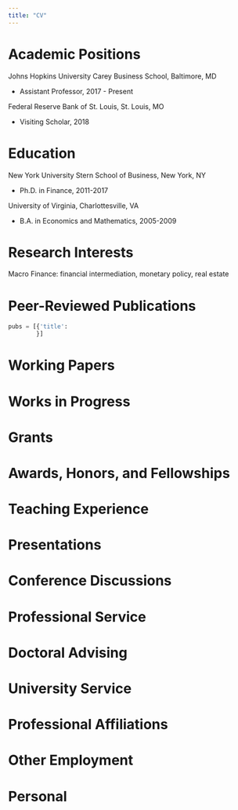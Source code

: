 ```yaml
---
title: "CV"
---
```


# Academic Positions

Johns Hopkins University Carey Business School, Baltimore, MD

 - Assistant Professor, 2017 - Present

Federal Reserve Bank of St. Louis, St. Louis, MO

 - Visiting Scholar, 2018

# Education

New York University Stern School of Business, New York, NY

- Ph.D. in Finance, 2011-2017

University of Virginia, Charlottesville, VA

- B.A. in Economics and Mathematics, 2005-2009

# Research Interests

Macro Finance: financial intermediation, monetary policy, real estate

# Peer-Reviewed Publications

```python
pubs = [{'title':
        }]
```

# Working Papers

# Works in Progress

# Grants

# Awards, Honors, and Fellowships

# Teaching Experience

# Presentations

# Conference Discussions

# Professional Service

# Doctoral Advising

# University Service

# Professional Affiliations

# Other Employment

# Personal

